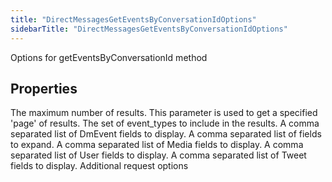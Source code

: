 ```yaml
---
title: "DirectMessagesGetEventsByConversationIdOptions"
sidebarTitle: "DirectMessagesGetEventsByConversationIdOptions"
---
```


Options for getEventsByConversationId method

## Properties

<ParamField name="maxResults" type="number">
The maximum number of results.

</ParamField>

<ParamField name="paginationToken" type="string">
This parameter is used to get a specified 'page' of results.

</ParamField>

<ParamField name="eventTypes" type="string[]">
The set of event_types to include in the results.

</ParamField>

<ParamField name="dmEventfields" type="string[]">
A comma separated list of DmEvent fields to display.

</ParamField>

<ParamField name="expansions" type="string[]">
A comma separated list of fields to expand.

</ParamField>

<ParamField name="mediafields" type="string[]">
A comma separated list of Media fields to display.

</ParamField>

<ParamField name="userfields" type="string[]">
A comma separated list of User fields to display.

</ParamField>

<ParamField name="tweetfields" type="string[]">
A comma separated list of Tweet fields to display.

</ParamField>

<ParamField name="requestOptions" type="RequestOptions">
Additional request options

</ParamField>
